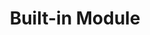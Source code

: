 ---
id: "node_easy_005"
questionType: "MULTIPLE_CHOICE"
title: "Built-in Module"
description: "Which module is used to work with file systems?"
difficulty: "EASY"
category: "Node.js"
options:
  - "http"
  - "fs"
  - "path"
  - "os"
correctAnswer: 1
---